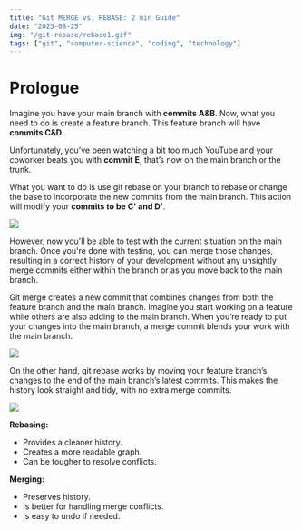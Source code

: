 ```yaml
---
title: "Git MERGE vs. REBASE: 2 min Guide"
date: "2023-08-25"
img: "/git-rebase/rebase1.gif"
tags: ["git", "computer-science", "coding", "technology"]
---
```


# Prologue

Imagine you have your main branch with **commits A&B**. Now, what you need to do
is create a feature branch. This feature branch will have **commits C&D**.

Unfortunately, you’ve been watching a bit too much YouTube and your coworker
beats you with **commit E**, that’s now on the main branch or the trunk.

What you want to do is use git rebase on your branch to rebase or change the
base to incorporate the new commits from the main branch. This action will
modify your **commits to be C' and D'**.

<img src="/images/git-rebase/rebase2.gif" />

However, now you'll be able to test with the current situation on the main
branch. Once you're done with testing, you can merge those changes, resulting in
a correct history of your development without any unsightly merge commits either
within the branch or as you move back to the main branch.

Git merge creates a new commit that combines changes from both the feature
branch and the main branch. Imagine you start working on a feature while others
are also adding to the main branch. When you’re ready to put your changes into
the main branch, a merge commit blends your work with the main branch.

<img src="/images/git-rebase/rebase3.webp" />

On the other hand, git rebase works by moving your feature branch’s changes to
the end of the main branch’s latest commits. This makes the history look
straight and tidy, with no extra merge commits.

<img src="/images/git-rebase/rebase4.webp" />

**Rebasing:**
- Provides a cleaner history.
- Creates a more readable graph.
- Can be tougher to resolve conflicts.

**Merging:**
- Preserves history.
- Is better for handling merge conflicts.
- Is easy to undo if needed.